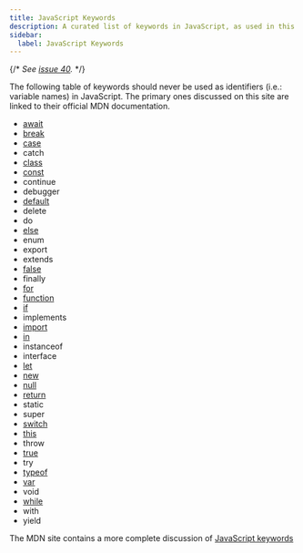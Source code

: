 ```yaml
---
title: JavaScript Keywords
description: A curated list of keywords in JavaScript, as used in this course.
sidebar:
  label: JavaScript Keywords
---
```



{/* *See [issue 40](https://github.com/dgilleland/CPSC-1520/issues/40).* */}

The following table of keywords should never be used as identifiers (i.e.: variable names) in JavaScript. The primary ones discussed on this site are linked to their official MDN documentation.

<ul class="grid grid-cols-5 list-none">
  <li><a target="_blank" href="https://developer.mozilla.org/en-US/docs/Web/JavaScript/Reference/Operators/await">await</a></li>
  <li><a target="_blank" href="https://developer.mozilla.org/en-US/docs/Web/JavaScript/Reference/Statements/break">break</a></li>
  <li><a target="_blank" href="https://developer.mozilla.org/en-US/docs/Web/JavaScript/Reference/Statements/switch">case</a></li>
  <li><a target="_blank" href=""></a>catch</li>
  <li><a target="_blank" href="https://developer.mozilla.org/en-US/docs/Web/JavaScript/Reference/Statements/class">class</a></li>
  <li><a target="_blank" href="https://developer.mozilla.org/en-US/docs/Web/JavaScript/Reference/Statements/const">const</a></li>
  <li><a target="_blank" href=""></a>continue</li>
  <li><a target="_blank" href=""></a>debugger</li>
  <li><a target="_blank" href="https://developer.mozilla.org/en-US/docs/Web/JavaScript/Reference/Statements/switch">default</a></li>
  <li><a target="_blank" href=""></a>delete</li>
  <li><a target="_blank" href=""></a>do</li>
  <li><a target="_blank" href="https://developer.mozilla.org/en-US/docs/Web/JavaScript/Reference/Statements/if...else">else</a></li>
  <li><a target="_blank" href=""></a>enum</li>
  <li><a target="_blank" href=""></a>export</li>
  <li><a target="_blank" href=""></a>extends</li>
  <li><a target="_blank" href="https://developer.mozilla.org/en-US/docs/Web/JavaScript/Reference/Lexical_grammar#boolean_literal">false</a></li>
  <li><a target="_blank" href=""></a>finally</li>
  <li><a target="_blank" href="https://developer.mozilla.org/en-US/docs/Web/JavaScript/Reference/Statements/for">for</a></li>
  <li><a target="_blank" href="https://developer.mozilla.org/en-US/docs/Web/JavaScript/Reference/Statements/function">function</a></li>
  <li><a target="_blank" href="https://developer.mozilla.org/en-US/docs/Web/JavaScript/Reference/Statements/if...else">if</a></li>
  <li><a target="_blank" href=""></a>implements</li>
  <li><a target="_blank" href="https://developer.mozilla.org/en-US/docs/Web/JavaScript/Reference/Statements/import">import</a></li>
  <li><a target="_blank" href="https://developer.mozilla.org/en-US/docs/Web/JavaScript/Reference/Operators/in">in</a></li>
  <li><a target="_blank" href=""></a>instanceof</li>
  <li><a target="_blank" href=""></a>interface</li>
  <li><a target="_blank" href="https://developer.mozilla.org/en-US/docs/Web/JavaScript/Reference/Statements/let">let</a></li>
  <li><a target="_blank" href="https://developer.mozilla.org/en-US/docs/Web/JavaScript/Reference/Operators/new">new</a></li>
  <li><a target="_blank" href="https://developer.mozilla.org/en-US/docs/Web/JavaScript/Reference/Operators/null">null</a></li>
  <li><a target="_blank" href="https://developer.mozilla.org/en-US/docs/Web/JavaScript/Reference/Statements/return">return</a></li>
  <li><a target="_blank" href=""></a>static</li>
  <li><a target="_blank" href=""></a>super</li>
  <li><a target="_blank" href="https://developer.mozilla.org/en-US/docs/Web/JavaScript/Reference/Statements/switch">switch</a></li>
  <li><a target="_blank" href="https://developer.mozilla.org/en-US/docs/Web/JavaScript/Reference/Operators/this">this</a></li>
  <li><a target="_blank" href=""></a>throw</li>
  <li><a target="_blank" href="https://developer.mozilla.org/en-US/docs/Web/JavaScript/Reference/Lexical_grammar#boolean_literal">true</a></li>
  <li><a target="_blank" href=""></a>try</li>
  <li><a target="_blank" href="https://developer.mozilla.org/en-US/docs/Web/JavaScript/Reference/Operators/typeof">typeof</a></li>
  <li><a target="_blank" href="https://developer.mozilla.org/en-US/docs/Web/JavaScript/Reference/Statements/var">var</a></li>
  <li><a target="_blank" href=""></a>void</li>
  <li><a target="_blank" href="https://developer.mozilla.org/en-US/docs/Web/JavaScript/Reference/Statements/while">while</a></li>
  <li><a target="_blank" href=""></a>with</li>
  <li><a target="_blank" href=""></a>yield</li>
</ul>

The MDN site contains a more complete discussion of <a target="_blank" href="https://developer.mozilla.org/en-US/docs/Web/JavaScript/Reference/Lexical_grammar#keywords">JavaScript keywords</a>
